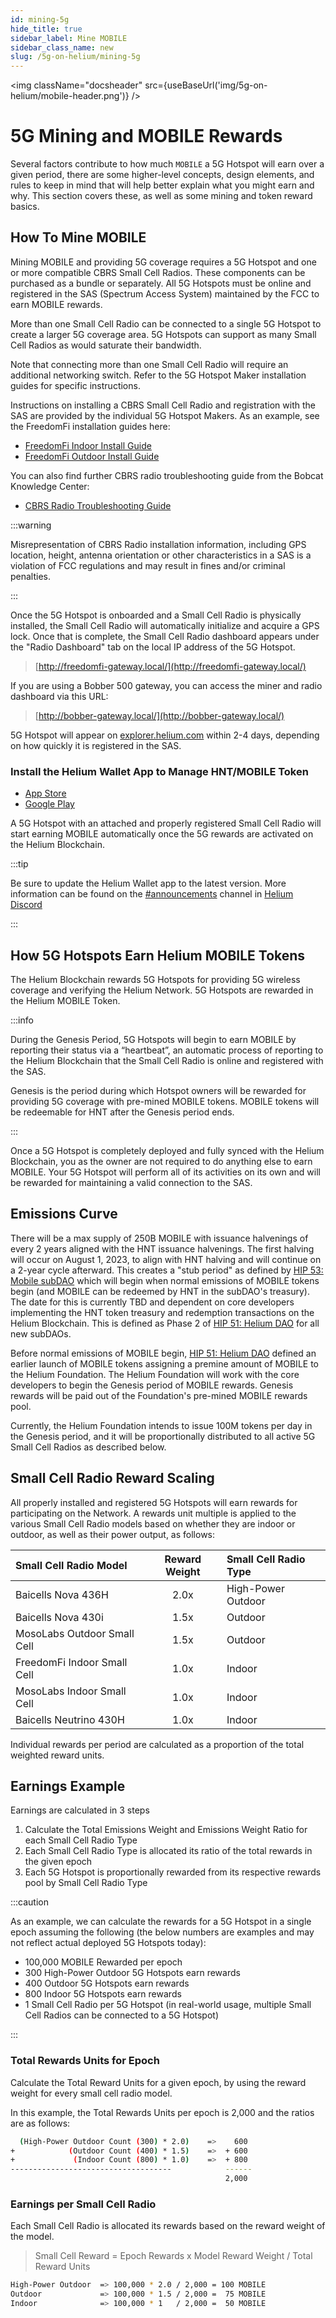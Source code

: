 ```yaml
---
id: mining-5g
hide_title: true
sidebar_label: Mine MOBILE
sidebar_class_name: new
slug: /5g-on-helium/mining-5g
---
```



<img className="docsheader" src={useBaseUrl('img/5g-on-helium/mobile-header.png')} />

# 5G Mining and MOBILE Rewards

Several factors contribute to how much `MOBILE` a 5G Hotspot will earn over a given period, there
are some higher-level concepts, design elements, and rules to keep in mind that will help better
explain what you might earn and why. This section covers these, as well as some mining and token
reward basics.

## How To Mine MOBILE

Mining MOBILE and providing 5G coverage requires a 5G Hotspot and one or more compatible CBRS Small
Cell Radios. These components can be purchased as a bundle or separately. All 5G Hotspots must be
online and registered in the SAS (Spectrum Access System) maintained by the FCC to earn MOBILE
rewards.

More than one Small Cell Radio can be connected to a single 5G Hotspot to create a larger 5G
coverage area. 5G Hotspots can support as many Small Cell Radios as would saturate their bandwidth.

Note that connecting more than one Small Cell Radio will require an additional networking switch.
Refer to the 5G Hotspot Maker installation guides for specific instructions.

Instructions on installing a CBRS Small Cell Radio and registration with the SAS are provided by the
individual 5G Hotspot Makers. As an example, see the FreedomFi installation guides here:

- [FreedomFi Indoor Install Guide](https://freedomfi.com/freedomfi-indoor-cbrs-small-cell-setup-guide/)
- [FreedomFi Outdoor Install Guide](https://freedomfi.com/freedomfi-outdoor-cbrs-small-cell-setup-guide/)

You can also find further CBRS radio troubleshooting guide from the Bobcat Knowledge Center: 
  
- [CBRS Radio Troubleshooting Guide](https://bobcatminer.zendesk.com/hc/en-us/articles/7282743642395-Troubleshooting-Issues-with-the-Indoor-CBRS-Small-Cell-Radio)

:::warning

Misrepresentation of CBRS Radio installation information, including GPS location, height, antenna
orientation or other characteristics in a SAS is a violation of FCC regulations and may result in
fines and/or criminal penalties.

:::

Once the 5G Hotspot is onboarded and a Small Cell Radio is physically installed, the Small Cell
Radio will automatically initialize and acquire a GPS lock. Once that is complete, the Small Cell
Radio dashboard appears under the "Radio Dashboard" tab on the local IP address of the 5G Hotspot.

> [http://freedomfi-gateway.local/](http://freedomfi-gateway.local/)

If you are using a Bobber 500 gateway, you can access the miner and radio dashboard via this URL: 
> [http://bobber-gateway.local/](http://bobber-gateway.local/)

5G Hotspot will appear on [explorer.helium.com](https://explorer.helium.com/) within 2-4 days,
depending on how quickly it is registered in the SAS.

### Install the Helium Wallet App to Manage HNT/MOBILE Token

- [App Store](https://apps.apple.com/us/app/helium-hnt-wallet/id1609525848)
- [Google Play](https://play.google.com/store/apps/details?id=com.helium.wallet.app&gl=US)

A 5G Hotspot with an attached and properly registered Small Cell Radio will start earning MOBILE
automatically once the 5G rewards are activated on the Helium Blockchain.

:::tip

Be sure to update the Helium Wallet app to the latest version. More information can be found on the
[#announcements](discord://discord.com/channels/404106811252408320/730418759298318346) channel in
[Helium Discord](https://discord.gg/helium)

:::

## How 5G Hotspots Earn Helium MOBILE Tokens

The Helium Blockchain rewards 5G Hotspots for providing 5G wireless coverage and verifying the
Helium Network. 5G Hotspots are rewarded in the Helium MOBILE Token.

:::info

During the Genesis Period, 5G Hotspots will begin to earn MOBILE by reporting their status via a
“heartbeat”, an automatic process of reporting to the Helium Blockchain that the Small Cell Radio is
online and registered with the SAS.

Genesis is the period during which Hotspot owners will be rewarded for providing 5G coverage with
pre-mined MOBILE tokens. MOBILE tokens will be redeemable for HNT after the Genesis period ends.

:::

Once a 5G Hotspot is completely deployed and fully synced with the Helium Blockchain, you as the
owner are not required to do anything else to earn MOBILE. Your 5G Hotspot will perform all of its
activities on its own and will be rewarded for maintaining a valid connection to the SAS.

## Emissions Curve

There will be a max supply of 250B MOBILE with issuance halvenings of every 2 years aligned with the
HNT issuance halvenings. The first halving will occur on August 1, 2023, to align with HNT halving
and will continue on a 2-year cycle afterward. This creates a "stub period" as defined by
[HIP 53: Mobile subDAO](https://github.com/helium/HIP/blob/main/0053-mobile-dao.md) which will begin
when normal emissions of MOBILE tokens begin (and MOBILE can be redeemed by HNT in the subDAO's
treasury). The date for this is currently TBD and dependent on core developers implementing the HNT
token treasury and redemption transactions on the Helium Blockchain. This is defined as Phase 2 of
[HIP 51: Helium DAO](https://github.com/helium/HIP/blob/main/0051-helium-dao.md) for all new
subDAOs.

Before normal emissions of MOBILE begin,
[HIP 51: Helium DAO](https://github.com/helium/HIP/blob/main/0051-helium-dao.md) defined an earlier
launch of MOBILE tokens assigning a premine amount of MOBILE to the Helium Foundation. The Helium
Foundation will work with the core developers to begin the Genesis period of MOBILE rewards. Genesis
rewards will be paid out of the Foundation's pre-mined MOBILE rewards pool.

Currently, the Helium Foundation intends to issue 100M tokens per day in the Genesis period, and it
will be proportionally distributed to all active 5G Small Cell Radios as described below.

## Small Cell Radio Reward Scaling

All properly installed and registered 5G Hotspots will earn rewards for participating on the
Network. A rewards unit multiple is applied to the various Small Cell Radio models based on whether
they are indoor or outdoor, as well as their power output, as follows:

| Small Cell Radio Model      | Reward Weight | Small Cell Radio Type |
| :-------------------------- | :-----------: | :-------------------- |
| Baicells Nova 436H          |     2.0x      | High-Power Outdoor    |
| Baicells Nova 430i          |     1.5x      | Outdoor               |
| MosoLabs Outdoor Small Cell |     1.5x      | Outdoor               |
| FreedomFi Indoor Small Cell |     1.0x      | Indoor                |
| MosoLabs Indoor Small Cell  |     1.0x      | Indoor                |
| Baicells Neutrino 430H      |     1.0x      | Indoor                |

Individual rewards per period are calculated as a proportion of the total weighted reward units.

## Earnings Example

Earnings are calculated in 3 steps

1. Calculate the Total Emissions Weight and Emissions Weight Ratio for each Small Cell Radio Type
2. Each Small Cell Radio Type is allocated its ratio of the total rewards in the given epoch
3. Each 5G Hotspot is proportionally rewarded from its respective rewards pool by Small Cell Radio
   Type

:::caution

As an example, we can calculate the rewards for a 5G Hotspot in a single epoch assuming the
following (the below numbers are examples and may not reflect actual deployed 5G Hotspots today):

- 100,000 MOBILE Rewarded per epoch
- 300 High-Power Outdoor 5G Hotspots earn rewards
- 400 Outdoor 5G Hotspots earn rewards
- 800 Indoor 5G Hotspots earn rewards
- 1 Small Cell Radio per 5G Hotspot (in real-world usage, multiple Small Cell Radios can be
  connected to a 5G Hotspot)

:::

### Total Rewards Units for Epoch

Calculate the Total Reward Units for a given epoch, by using the reward weight for every small cell
radio model.

In this example, the Total Rewards Units per epoch is 2,000 and the ratios are as follows:

```bash
  (High-Power Outdoor Count (300) * 2.0)    =>    600
+            (Outdoor Count (400) * 1.5)    =>  + 600
+             (Indoor Count (800) * 1.0)    =>  + 800
------------------------------------            ------
                                                2,000
```

### Earnings per Small Cell Radio

Each Small Cell Radio is allocated its rewards based on the reward weight of the model.

> Small Cell Reward = Epoch Rewards x Model Reward Weight / Total Reward Units

```bash
High-Power Outdoor  => 100,000 * 2.0 / 2,000 = 100 MOBILE
Outdoor             => 100,000 * 1.5 / 2,000 =  75 MOBILE
Indoor              => 100,000 * 1   / 2,000 =  50 MOBILE
```
